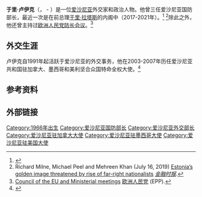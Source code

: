{{Infobox Officeholder
|name          = 于里·卢伊克<br>Jüri Luik
|image         = Jüri Luik 2017-06-09.jpg
|caption       = 2017年的于里·卢伊克
|primeminister = [[于里·拉塔斯|于里·拉塔斯]]
|term_start    = 2017年6月12日
|term_end      = 2021年1月26日
|predecessor   = {{link-en|马古斯·萨克纳|Margus Tsahkna}}
|successor     = {{link-en|卡勒·拉内特|Kalle Laanet}}
|primeminister1 = [[马尔特·拉尔|马尔特·拉尔]]
|term_start1    = 1999年4月
|term_end1      = 2001年1月
|predecessor1   = {{link-et|Andrus Öövel}}
|successor1     = [[斯文·米克塞尔|斯文·米克塞尔]]
|office        = {{link-en|爱沙尼亚国防部长|Minister of Defence (Estonia)}}
|primeminister2 = [[马尔特·拉尔|马尔特·拉尔]]
|term_start2    = 1993年8月
|term_end2      = 1994年1月
|predecessor2   = {{link-et|Hain Rebas}}
|successor2     = {{link-et|因德列克·坎尼克|Indrek Kannik}}
|office3        = {{link-en|爱沙尼亚外交部长|Minister of Foreign Affairs (Estonia)}}
|primeminister3 = [[马尔特·拉尔|马尔特·拉尔]]<br>{{link-en|安德烈斯·塔兰德|Andres Tarand}}
|term_start3    = 1994年1月
|term_end3      = 1995年4月
|predecessor3   = {{link-en|特里维米·维里斯特|Trivimi Velliste}}
|successor3     = {{link-en|里沃·西尼亚尔夫|Riivo Sinijärv}}
|birth_date    = {{birth date and age|1966|8|17|df=y}}
|birth_place   = [[爱沙尼亚|爱沙尼亚]][[塔林|塔林]]
|death_date    = 
|death_place   = 
|party         = [[祖国_(爱沙尼亚政党)|祖国党]]
|alma_mater    = 
}}
'''于里·卢伊克'''（{{lang-et|'''Jüri Luik'''}}，{{birthdate|1966|8|17}} - ）是一位[[爱沙尼亚|爱沙尼亚]]外交家和政治人物。他曾三任爱沙尼亚国防部长，最近一次是在前总理[[于里·拉塔斯|于里·拉塔斯]]的内阁中（2017-2021年）。<ref>{{cite web|url=http://www.nato.int/cps/en/SID-4165566B-16BE6079/natolive/who_is_who_49009.htm|title=Jüri Luik, Minister of Defence of Estonia|first=|last=NATO|website=NATO|access-date=2021-03-09|archive-date=2021-05-06|archive-url=https://web.archive.org/web/20210506132923/https://www.nato.int/cps/en/SID-4165566B-16BE6079/natolive/who_is_who_49009.htm}}</ref> <ref>Richard Milne, Michael Peel and Mehreen Khan (July 16, 2019) [https://www.ft.com/content/9c90cbe6-9d8d-11e9-9c06-a4640c9feebb Estonia’s golden image threatened by rise of far-right nationalists] {{Wayback|url=https://www.ft.com/content/9c90cbe6-9d8d-11e9-9c06-a4640c9feebb |date=20210225141729 }} ''[[金融时报_(英国)|金融时报]]''.</ref>除此之外，他还曾主持过[[欧洲人民党|欧洲人民党防长会议]]。<ref>[https://www.epp.eu/structure/ministerial-meetings/ Council of the EU and Ministerial meetings] {{Wayback|url=https://www.epp.eu/structure/ministerial-meetings/ |date=20210225100942 }} [[欧洲人民党|欧洲人民党]] (EPP).</ref>

== 外交生涯 ==
卢伊克自1991年起活跃于爱沙尼亚的外交事务，他在2003-2007年历任爱沙尼亚共和国驻加拿大、墨西哥和美利坚合众国特命全权大使。<ref>{{cite web|url=http://www.estnato.be/about_us/cv_luik|title=Permanent Representation of Estonia to NATO|website=www.estnato.be|access-date=2021-03-09|archive-date=2018-12-27|archive-url=https://web.archive.org/web/20181227073958/http://www.estnato.be/about_us/cv_luik}}</ref>

==参考资料==
{{Reflist}}

==外部链接==
{{Commonscat-inline|Jüri Luik}}

{{s-start}}
{{s-off}}
{{s-bef|before={{link-et|Hain Rebas}}}}
{{s-ttl|title={{link-en|爱沙尼亚国防部长|Minister of Defence (Estonia)}}|years=1993年8月 – 1994年1月}}
{{s-aft|after={{link-et|因德列克·坎尼克|Indrek Kannik}}}}
{{s-bef|before={{link-en|特里维米·维里斯特|Trivimi Velliste}}}}
{{s-ttl|title={{link-en|爱沙尼亚外交部长|Minister of Foreign Affairs (Estonia)}}|years=1994年1月 – 1995年4月}}
{{s-aft|after={{link-en|里沃·西尼亚尔夫|Riivo Sinijärv}}}}
{{s-bef|before={{link-et|Andrus Öövel}}}}
{{s-ttl|title={{link-en|爱沙尼亚国防部长|Minister of Defence (Estonia)}}|years=1999年4月–2001年1月}}
{{s-aft|after=[[斯文·米克塞尔|斯文·米克塞尔]]}}
{{s-bef|before={{link-en|马古斯·萨克纳|Margus Tsahkna}}}}
{{s-ttl|title={{link-en|爱沙尼亚国防部长|Minister of Defence (Estonia)}}|years=2017年6月–2021年1月}}
{{s-aft|after={{link-en|卡勒·拉内特|Kalle Laanet}}}}
{{s-end}}
{{Authority control}}

[[Category:1966年出生|Category:1966年出生]]
[[Category:爱沙尼亚国防部长|Category:爱沙尼亚国防部长]]
[[Category:爱沙尼亚外交部长|Category:爱沙尼亚外交部长]]
[[Category:爱沙尼亚驻加拿大大使|Category:爱沙尼亚驻加拿大大使]]
[[Category:爱沙尼亚驻墨西哥大使|Category:爱沙尼亚驻墨西哥大使]]
[[Category:爱沙尼亚驻美国大使|Category:爱沙尼亚驻美国大使]]